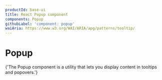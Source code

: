 ```yaml
---
productId: base-ui
title: React Popup component
components: Popup
githubLabel: 'component: popup'
waiAria: https://www.w3.org/WAI/ARIA/apg/patterns/tooltip/
---
```


# Popup

<Description>
  {'The Popup component is a utility that lets you display content in tooltips and popovers.'}
</Description>

<ComponentLinkHeader design={false} />
